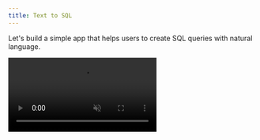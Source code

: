 ```yaml
---
title: Text to SQL
---
```


Let's build a simple app that helps users to create SQL queries with natural language.

<Frame caption="Preview of the final result">
  <video controls autoPlay loop muted src="/images/text-to-sql.mp4" />
</Frame>

## Prerequisites

This example has extra dependencies. You can install them with:

```bash
pip install chainlit openai
```

## Imports

```python app.py
import os
from openai import AsyncOpenAI


from chainlit.playground.providers.openai import ChatOpenAI
import chainlit as cl

cl.instrument_openai()


client = AsyncOpenAI(api_key="YOUR_OPENAI_API_KEY")
```

## Define a prompt template and LLM settings

````python app.py
template = """SQL tables (and columns):
* Customers(customer_id, signup_date)
* Streaming(customer_id, video_id, watch_date, watch_minutes)

A well-written SQL query that {input}:
```"""


settings = {
    "model": "gpt-3.5-turbo",
    "temperature": 0,
    "max_tokens": 500,
    "top_p": 1,
    "frequency_penalty": 0,
    "presence_penalty": 0,
    "stop": ["```"],
}
````

## Add the Assistant Logic

Here, we decorate the `main` function with the [@on_message](/api-reference/lifecycle-hooks/on-message) decorator to tell Chainlit to run the `main` function each time a user sends a message.

Then, we wrap our text to sql logic in a [Step](/concepts/step).

```python app.py
@cl.step(type="llm", root=True, language="sql")
async def text_to_sql(text: str):
    # Call OpenAI
    stream = await client.chat.completions.create(
        messages=[
            {
                "role": "user",
                "content": template.format(input=text),
            }
        ], stream=True, **settings
    )

    current_step = cl.context.current_step

    async for part in stream:
        if token := part.choices[0].delta.content or "":
            await current_step.stream_token(token)


@cl.on_message
async def main(message: cl.Message):
    await text_to_sql(message.content)

```

## Try it out

```bash
chainlit run app.py -w
```

You can ask questions like `Compute the number of customers who watched more than 50 minutes of video this month`.
